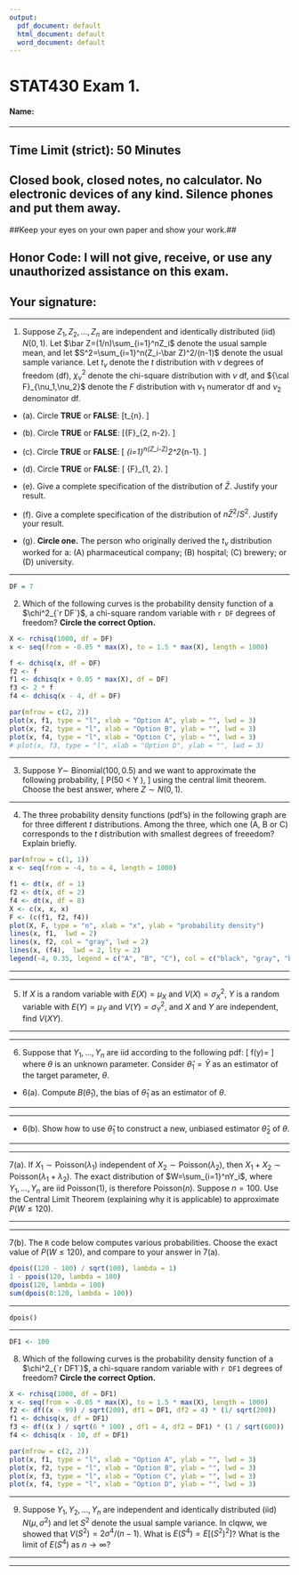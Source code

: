 ```yaml
---
output:
  pdf_document: default
  html_document: default
  word_document: default
---
```


STAT430 Exam 1. 
========================================================

#### Name: \textcolor{red}{KEY}

*********************************************************************************

## Time Limit (strict): 50 Minutes

\vskip 0.5in

## Closed book, closed notes, no calculator.  No electronic devices of any kind.  Silence phones and put them away.


\vskip 0.5in

##Keep your eyes on your own paper and show your work.## 


\vskip 0.5in

## Honor Code: I will not give, receive, or use any unauthorized assistance on this exam.

\vskip 0.5in

## Your signature: 

********************************************************************

\vskip 0.5in


\newpage

1.  Suppose $Z_1,Z_2,\ldots,Z_n$ are independent and identically distributed (iid) $N(0,1)$. Let $\bar Z=(1/n)\sum_{i=1}^nZ_i$ denote the usual sample mean, and let $S^2=\sum_{i=1}^n(Z_i-\bar Z)^2/(n-1)$ denote the usual sample variance. Let $t_\nu$ denote the $t$ distribution with $\nu$ degrees of freedom (df), $\chi^2_\nu$ denote the chi-square distribution with $\nu$ df, and ${\cal F}_{\nu_1,\nu_2}$ denote the $F$ distribution with $\nu_1$ numerator df and $\nu_2$ denominator df. 

  * (a). Circle **TRUE** or **FALSE**: 
  \[\frac{Z_1}{\sqrt{\sum_{i=1}^nZ_i^2/n}}\sim t_{n}.
  \]
  
  \textcolor{red}{FALSE. Pay attention to whether the numerator and denominator are independent. In this case they are not. For this to be distributed as $t$, we need a standard normal random variable in the numerator and the square root of an independent $\chi^2$ random variable divided by its degrees of freedom in the denominator.
  }
  
  * (b). Circle **TRUE** or **FALSE**: 
  \[\frac{(Z_1^2+Z_2^2)/2}{\sum_{i=3}^nZ_i^2/(n-2)}\sim{\cal F}_{2, n-2}.
  \]
  
  \textcolor{red}{TRUE. The numerator is definitely independent of the denominator, because they involve none of the same random variables. Since we have a $\chi^2_2$ random variable divided by its degrees of freedom in the numerator, and an independent $\chi^2_{n-2}$ random variable divided by its degrees of freedom in the denominator, this whole thing is distributed as and ${\cal F}_{2, n-2}$
  }
  
  * (c). Circle **TRUE** or **FALSE**: 
  \[
  \sum_{i=1}^n(Z_i-\bar Z)^2\sim\chi^2_{n-1}.
  \]
  
  \textcolor{red}{TRUE. (I got this wrong originally). Notice that this is equal to $\frac{(n-1)}{\sigma^2}S^2$, where $\sigma^2 = 1$. This is distributed $\chi^2_{n-1}$. This is something that you should remember.
  }
  
  * (d). Circle **TRUE** or **FALSE**: 
  \[
  \frac{(Z_4^2+Z_5^2)/(2-1)}{(Z_1^2+Z_2^2+Z_3^2)/(3-1)}\sim{\cal F}_{1, 2}. 
  \]
  
  \textcolor{red}{FALSE. The sums of standard normal random variables are respectively $\chi^2_2$ and $\chi^2_3$ in the numerator and denominator. And they are independent, but dividing by random degrees of freedom doesn't produce an ${\cal F}$ distribution with those degrees of freedom. At least I don't think it does. As far as I'm aware, this doesn't correspond to a random variable with a distribution we should know.
  }
  
  * (e). Give a complete specification of the distribution of $\bar Z$. Justify your result.
  
  \textcolor{red}{$\bar{Z} \sim N(0, 1/n$) \\
  \begin{align*}
  E(\bar{Z}) &= E\left( \frac{1}{n} \sum_{i=1}^n Z_i \right) 
  = \frac{1}{n} \sum_{i=1}^n E(Z_i) 
  = \frac{1}{n}nE(Z_1) = 0,
  \end{align*}
  and
  \begin{align*}
  V(\bar{Z}) &= V\left( \frac{1}{n}\sum_{i=1}^n Z_i \right) 
  = \frac{1}{n^2}\sum_{i=1}^n V(Z_i) 
  = \frac{1}{n^2}nV(Z_1) = \frac{1}{n}.
  \end{align*}
  }

\vskip 1.5in  
  
  * (f).  Give a complete specification of the distribution of  $n\bar Z^2/S^2$. Justify your result. 
 
  \textcolor{red}{
  $n\bar{Z}^2/S^2 \sim F_{1, n-1}$
  From the above question, we should know that $\bar{Z} \sim N(0,1/n)$, this means that $\frac{\bar{Z}}{1/\sqrt{n}} = \sqrt{n}\bar{Z} \sim N(0,1)$, so $n\bar{Z}^2 \sim \chi^2_1$. We should also know that $(n-1)S^2 \sim \chi^2_{n-1}.$ So if we multiply and divide the denominator by $n-1$, we get
  $$\frac{(n\bar{Z}^2)/1}{((n-1)S^2)/(n-1)}.$$
  $\bar{Z}$ and $S^2$ are independent, so we have a $\chi^2_1$ random variable divided by its degrees of freedom in the numerator, and an independent $\chi^2_{n-1}$ random variable divided by its degrees of freedom in the denominator. This corresponds to a random variable with a ${\cal F}_{1,n-1}$ distribution.
  }
  
  
  * (g). **Circle one.** The person who originally derived the $t_\nu$ distribution worked for a: (A) pharmaceutical company; (B) hospital; (C) brewery; or (D) university.
  
  \textcolor{red}{Brewery (Guiness, Specifically)}
  
*********************************************************************************

```r
DF = 7
```

2. Which of the following curves is the probability density function of a $\chi^2_{`r DF`}$, a chi-square random variable with `r DF` degrees of freedom?  **Circle the correct Option.**

\vskip 0.5in

```r
X <- rchisq(1000, df = DF)
x <- seq(from = -0.05 * max(X), to = 1.5 * max(X), length = 1000)

f <- dchisq(x, df = DF)
f2 <- f
f1 <- dchisq(x + 0.05 * max(X), df = DF)
f3 <- 2 * f
f4 <- dchisq(x - 4, df = DF)

par(mfrow = c(2, 2))
plot(x, f1, type = "l", xlab = "Option A", ylab = "", lwd = 3)
plot(x, f2, type = "l", xlab = "Option B", ylab = "", lwd = 3)
plot(x, f4, type = "l", xlab = "Option C", ylab = "", lwd = 3)
# plot(x, f3, type = "l", xlab = "Option D", ylab = "", lwd = 3)
```
\vskip -0.5in

*********************************************************************************

\textcolor{red}{
A random variable $\sim \chi^2_7$ distribution has an expected value equal to its degrees of freedom (7). Since the distribution is also right-skewed, we know that the expected value will be greater than the median value. Also, a $\chi^2$ random variable's support is for $[0,\infty)$. Notice that option A has a tiny bit of non-zero density for values less than zero. I would go with option B.
}

\newpage

3. Suppose $Y\sim$ Binomial$(100, 0.5)$ and we want to approximate the following probability,
\[
P\left(50 < Y \le 100\right),
\]
using the central limit theorem.  Choose the best answer, where $Z\sim N(0,1)$.

\begin{align*}
\mbox{(A)} \quad\quad & P\left(\frac{50-50}{0.5} \le Z \le \frac{100-50}{0.5}\right)\\
\mbox{(B)} \quad\quad & P\left(\frac{50-50}{0.25} \le Z \le \frac{100-50}{0.25}\right)\\
\mbox{(C)} \quad\quad & P\left(\frac{50-50}{25} \le Z \le \frac{100-50}{25}\right)\\
\mbox{(D)} \quad\quad & P\left(\frac{50-50}{5} \le Z \le \frac{100-50}{5}\right)
\end{align*}

\textcolor{red}{
By the CLT, we know that 
$$\frac{Y-n\mu}{\sqrt{n}\sigma} \overset{\text{approx}}{\sim} N(0,1)$$
So we can use this to estimate the probability with
$$P\left(\frac{50-50}{5} \le Z \le \frac{100-50}{5}\right)$$
Where $Z\sim N(0,1)$.
}

*********************************************************************************

\newpage 

4. The three probability density functions (pdf's) in the following graph are for three different $t$ distributions.  Among the three, which one (A, B or C) corresponds to the $t$ distribution with smallest degrees of freeedom? Explain briefly. 


\vskip 0.5in

```r
par(mfrow = c(1, 1))
x <- seq(from = -4, to = 4, length = 1000)

f1 <- dt(x, df = 1)
f2 <- dt(x, df = 2)
f4 <- dt(x, df = 8)
X <- c(x, x, x)
F <- (c(f1, f2, f4))
plot(X, F, type = "n", xlab = "x", ylab = "probability density")
lines(x, f1,  lwd = 2)
lines(x, f2, col = "gray", lwd = 2)
lines(x, (f4),  lwd = 2, lty = 2)
legend(-4, 0.35, legend = c("A", "B", "C"), col = c("black", "gray", "black"), lty = c(2, 1, 1))
```


\vskip -0.5in

*********************************************************************************

\textcolor{red}{C - honestly, I looked at the Wikipedia page for the $t$ distribution. The bigger the degrees of freedom are, the higher the peak is. This makes sense, because if we're thinking about the construction of a $t$ random variable using iid standard normal random variables, the bigger our sample size is, the more concentrated things will be around the mean.}

*********************************************************************************



5. If $X$ is a random variable with $E(X)=\mu_X$ and  $V(X)=\sigma_X^2$, $Y$ is a random variable with $E(Y)=\mu_Y$ and  $V(Y)=\sigma_Y^2$, and $X$ and $Y$ are independent, find $V(XY)$. 


*********************************************************************************

\textcolor{red}{
If $X$ and $Y$ are independent, then $E(f(X)g(Y)) = E(f(X))E(g(Y))$.
\begin{align*}
V(XY) &= E((XY)^2) - (E(XY))^2 \\
&= E(X^2)E(Y^2) - (E(X))^2(E(Y))^2 \\
&= (V(X) + (E(X))^2)(V(Y) + (E(Y))^2) - (E(X))^2(E(Y))^2 \\
&= (\sigma_X^2 + \mu_X^2)(\sigma_Y^2 + \mu_Y^2) - \mu_X^2\mu_Y^2
\end{align*}
}


\vskip 0.2in

\vfill

*********************************************************************************

\newpage

6. Suppose that $Y_1,\ldots,Y_n$ are iid according to the following pdf: 
\[
f(y)=\begin{cases}1/4, & \theta-1\le y\le \theta+3,\cr 0, & \mbox{otherwise,}
\end{cases}
\]
where $\theta$ is an unknown parameter. 
Consider $\hat\theta_1 = \bar Y$ as an estimator of the target parameter, $\theta$. 


  * 6(a). Compute $B(\hat\theta_1)$, the bias of $\hat\theta_1$ as an estimator of $\theta$.

*********************************************************************************

\textcolor{red}{
$B(\hat{\theta_1}) = E(\hat{\theta}_1) - \theta$.
\begin{align*}
B(\hat{\theta}_1) &= E(\bar{Y}) - \theta 
= \frac{1}{n}\sum_{i=1}^n E(Y_i) - \theta \\
&= E(Y_1) - \theta 
= \int_{\theta - 1}^{\theta + 3} \frac{y}{4} dy - \theta \\
&= \frac{y^2}{8} \Big|_{\theta - 1}^{\theta + 3} - \theta  
= \frac{(\theta+3)^2 - (\theta - 1)^2}{8} - \theta \\
&= \frac{\theta^2 + 6\theta + 9 - \theta^2 + 2\theta - 1}{8} - \theta 
= \frac{8\theta + 8}{8} - \theta \\
&= \theta + 1 -\theta = 1
\end{align*}
}

\vskip 1.in


*********************************************************************************


  * 6(b). Show how to use $\hat\theta_1$ to construct a new, unbiased estimator $\hat\theta_2$ of $\theta$.


*********************************************************************************

\textcolor{red}{
Since $E(\hat{\theta}_1) = \theta + 1$, we can construct an unbiased estimator for $\theta$ by taking $\hat{\theta}_2 = \hat{\theta}_1 -1$. Then
$$E(\hat{\theta}_2) = E(\hat{\theta}_1 - 1) = E(\hat{\theta}_1) - 1 = \theta + 1 - 1 = \theta$$
}

\vfill

*********************************************************************************

\newpage

7(a). If $X_1\sim\mbox{Poisson}(\lambda_1)$ independent of $X_2\sim\mbox{Poisson}(\lambda_2)$, then $X_1+X_2\sim\mbox{Poisson}(\lambda_1+\lambda_2)$.  The exact distribution of 
$W=\sum_{i=1}^nY_i$, where $Y_1,\ldots,Y_n$ are iid Poisson$(1)$, is therefore Poisson$(n)$. Suppose $n=100$.   Use the Central Limit Theorem (explaining why it is applicable) to approximate  $P\left(W\le 120\right)$.


*********************************************************************************

\textcolor{red}{
$$\frac{W - n\lambda}{\sqrt{n\lambda}} \overset{\text{approx}}{\sim} N(0,1).$$
So we can approximate the true value of $P(W\leq 120)$ using a standard normal distribution and finding
$$P\left(W\le 120\right) \approx \Phi(120),$$
Where 
$$\Phi(120) = \int_{-\infty}^{120}\frac{1}{\sqrt{2\pi}\sigma}e^{-\frac{1}{2\sigma^2}x^2} dx.$$
}

\vskip 1.in

*********************************************************************************

7(b). The `R` code below computes various probabilities. Choose the exact value of $P\left(W\le 120\right)$, and compare to your answer in 7(a). 
```r
dpois((120 - 100) / sqrt(100), lambda = 1)
1 - ppois(120, lambda = 100)
dpois(120, lambda = 100)
sum(dpois(0:120, lambda = 100))
```

*********************************************************************************

\textcolor{red}{
The last one is correct.} `dpois()` \textcolor{red}{does not give the probability of being less than given quantile, it returns the value of the PMF (for discrete, this is the probability that the random variable = the given quantile), however, if we sum up all the values of the PMF for values from 0 to 120, we will get the cumulative probability that the random variable will be less than or equal to 120.
}

\vfill

*********************************************************************************

\newpage



```r
DF1 <- 100
```

8. Which of the following curves is the probability density function of a $\chi^2_{`r DF1`}$, a chi-square random variable with `r DF1` degrees of freedom? **Circle the correct Option.**

\vskip 0.6in

```r
X <- rchisq(1000, df = DF1)
x <- seq(from = -0.05 * max(X), to = 1.5 * max(X), length = 1000)
f2 <- df((x - 99) / sqrt(200), df1 = DF1, df2 = 4) * (1/ sqrt(200))
f1 <- dchisq(x, df = DF1)
f3 <- df((x ) / sqrt(6 * 100) , df1 = 4, df2 = DF1) * (1 / sqrt(600))
f4 <- dchisq(x - 10, df = DF1)

par(mfrow = c(2, 2))
plot(x, f1, type = "l", xlab = "Option A", ylab = "", lwd = 3)
plot(x, f2, type = "l", xlab = "Option B", ylab = "", lwd = 3)
plot(x, f3, type = "l", xlab = "Option C", ylab = "", lwd = 3)
plot(x, f4, type = "l", xlab = "Option D", ylab = "", lwd = 3)
```

\textcolor{red}{A $\chi^2_{100}$ random variable is the sum of 100 $\chi^2_1$ iid random variables. Sound familiar? It should. The CLT will kick in and the distribution will start looking normal. The average is 100, (the degrees of freedom), and a $\chi^2$ random variable still only has support on the non-negative part of the real line. Even though it should look pretty normal, it's still a skewed distribution and the median will be slightly lower than the mean. Option A is the right one I think.}

*********************************************************************************

9. Suppose $Y_1,Y_2,\ldots,Y_n$ are independent and identically distributed (iid) $N(\mu,\sigma^2)$ and let $S^2$ denote the usual sample variance.  In clqww, we showed that $V(S^2)=2\sigma^4/(n-1)$.  What is $E\left(S^4\right)=E\left[(S^2)^2\right]$? What is the limit of $E(S^4)$ as $n\to\infty$? 

*********************************************************************************

\textcolor{red}{
\begin{align*}
E(S^4) &= E((S^2)^2) \\
&= V(S^2) + (E(S^2))^2 \\
&= \frac{2\sigma^4}{n-1} + \sigma^4
\end{align*}
$$\lim_{n\to\infty} \left( \frac{2\sigma^4}{n-1} + \sigma^4 \right) = 0 + \sigma^4 = \sigma^4$$
}

\vfill

*********************************************************************************



\newpage

\begin{center}
	$\displaystyle
	P(Z\le z) = \Phi(z) = \int_{-\infty}^z \frac{1}{\sqrt{2\pi}} e^{-w^2/2}\,dw$
	
	\vspace{1ex}
	$\displaystyle
	\Phi(-z) = 1-\Phi(z)$
	
\end{center}

\begin{tabular}{c|cccccccccc} \hline
	$z$&.00  &.01  &.02  &.03  &.04  &.05  &.06  &.07  &.08  &.09\\
	\hline
	0.0&.5000&.5040&.5080&.5120&.5160&.5199&.5239&.5279&.5319&.5359\\
	0.1&.5398&.5438&.5478&.5517&.5557&.5596&.5636&.5675&.5714&.5753\\
	0.2&.5793&.5832&.5871&.5910&.5948&.5987&.6026&.6064&.6103&.6141\\
	0.3&.6179&.6217&.6255&.6293&.6331&.6368&.6406&.6443&.6480&.6517\\
	0.4&.6554&.6591&.6628&.6664&.6700&.6736&.6772&.6808&.6844&.6879\\
	&&&&&&&&&& \\
	0.5&.6915&.6950&.6985&.7019&.7054&.7088&.7123&.7157&.7190&.7224\\
	0.6&.7257&.7291&.7324&.7357&.7389&.7422&.7454&.7486&.7517&.7549\\
	0.7&.7580&.7611&.7642&.7673&.7704&.7734&.7764&.7794&.7823&.7852\\
	0.8&.7881&.7910&.7939&.7967&.7995&.8023&.8051&.8078&.8106&.8133\\
	0.9&.8159&.8186&.8212&.8238&.8264&.8289&.8315&.8340&.8365&.8389\\
	&&&&&&&&&& \\
	1.0&.8413&.8438&.8461&.8485&.8508&.8531&.8554&.8577&.8599&.8621\\
	1.1&.8643&.8665&.8686&.8708&.8729&.8749&.8770&.8790&.8810&.8830\\
	1.2&.8849&.8869&.8888&.8907&.8925&.8944&.8962&.8980&.8997&.9015\\
	1.3&.9032&.9049&.9066&.9082&.9099&.9115&.9131&.9147&.9162&.9177\\
	1.4&.9192&.9207&.9222&.9236&.9251&.9265&.9279&.9292&.9306&.9319\\
	&&&&&&&&&& \\
	1.5&.9332&.9345&.9357&.9370&.9382&.9394&.9406&.9418&.9429&.9441\\
	1.6&.9452&.9463&.9474&.9484&.9495&.9505&.9515&.9525&.9535&.9545\\
	1.7&.9554&.9564&.9573&.9582&.9591&.9599&.9608&.9616&.9625&.9633\\
	1.8&.9641&.9649&.9656&.9664&.9671&.9678&.9686&.9693&.9699&.9706\\
	1.9&.9713&.9719&.9726&.9732&.9738&.9744&.9750&.9756&.9761&.9767\\
	&&&&&&&&&& \\
	2.0&.9772&.9778&.9783&.9788&.9793&.9798&.9803&.9808&.9812&.9817\\
	2.1&.9821&.9826&.9830&.9834&.9838&.9842&.9846&.9850&.9854&.9857\\
	2.2&.9861&.9864&.9868&.9871&.9875&.9878&.9881&.9884&.9887&.9890\\
	2.3&.9893&.9896&.9898&.9901&.9904&.9906&.9909&.9911&.9913&.9916\\
	2.4&.9918&.9920&.9922&.9925&.9927&.9929&.9931&.9932&.9934&.9936\\
	&&&&&&&&&& \\
	2.5&.9938&.9940&.9941&.9943&.9945&.9946&.9948&.9949&.9951&.9952\\
	2.6&.9953&.9955&.9956&.9957&.9959&.9960&.9961&.9962&.9963&.9964\\
	2.7&.9965&.9966&.9967&.9968&.9969&.9970&.9971&.9972&.9973&.9974\\
	2.8&.9974&.9975&.9976&.9977&.9977&.9978&.9979&.9979&.9980&.9981\\
	2.9&.9981&.9982&.9982&.9983&.9984&.9984&.9985&.9985&.9986&.9986\\
	3.0&.9987&.9987&.9987&.9988&.9988&.9989&.9989&.9989&.9990&.9990\\
\end{tabular}


